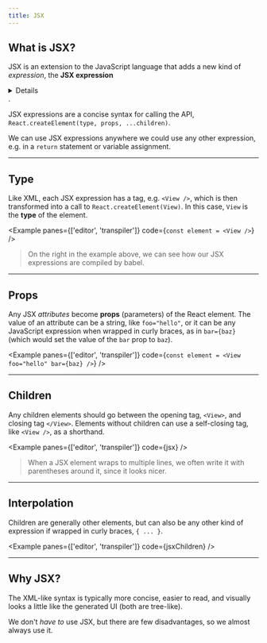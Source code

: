 ```yaml
---
title: JSX
---
```



## What is JSX?

JSX is an extension to the JavaScript language that adds a new kind of _expression_, the **JSX expression**<Details>, used to create React elements (which we'll cover soon)</Details>.

JSX expressions are a concise syntax for calling the API, `React.createElement(type, props, ...children)`.

We can use JSX expressions anywhere we could use any other expression, e.g. in a `return` statement or variable assignment.

---

## Type

Like XML, each JSX expression has a tag, e.g. `<View />`, which is then transformed into a call to `React.createElement(View)`. In this case, `View` is the **type** of the element.

<Example panes={['editor', 'transpiler']} code={`const element = <View />`} />

> On the right in the example above, we can see how our JSX expressions are compiled by babel.

---

## Props

Any JSX _attributes_ become **props** (parameters) of the React element. The value of an attribute can be a string, like `foo="hello"`, or it can be any JavaScript expression when wrapped in curly braces, as in `bar={baz}` (which would set the value of the `bar` prop to `baz`).

<Example
  panes={['editor', 'transpiler']}
  code={`const element = <View foo="hello" bar={baz} />`}
/>

---

## Children

Any children elements should go between the opening tag, `<View>`, and closing tag `</View>`. Elements without children can use a self-closing tag, like `<View />`, as a shorthand.

<Example panes={['editor', 'transpiler']} code={jsx} />

> When a JSX element wraps to multiple lines, we often write it with parentheses around it, since it looks nicer.

---

## Interpolation

Children are generally other elements, but can also be any other kind of expression if wrapped in curly braces, `{ ... }`.

<Example panes={['editor', 'transpiler']} code={jsxChildren} />

---

## Why JSX?

The XML-like syntax is typically more concise, easier to read, and visually looks a little like the generated UI (both are tree-like).

We don't _have to_ use JSX, but there are few disadvantages, so we almost always use it.
